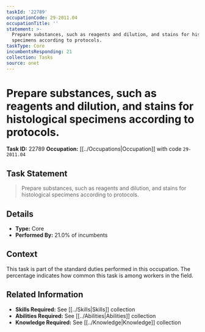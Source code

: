 ```yaml
---
taskId: '22789'
occupationCode: 29-2011.04
occupationTitle: ''
statement: >-
  Prepare substances, such as reagents and dilution, and stains for histological
  specimens according to protocols.
taskType: Core
incumbentsResponding: 21
collection: Tasks
source: onet
---
```

# Prepare substances, such as reagents and dilution, and stains for histological specimens according to protocols.

**Task ID:** 22789
**Occupation:** [[../Occupations|Occupation]] with code `29-2011.04`

## Task Statement

> Prepare substances, such as reagents and dilution, and stains for histological specimens according to protocols.

## Details

- **Type:** Core
- **Performed By:** 21.0% of incumbents

## Context

This task is part of the standard duties performed in this occupation. The percentage indicates how common this task is among workers in the field.

## Related Information

- **Skills Required:** See [[../Skills|Skills]] collection
- **Abilities Required:** See [[../Abilities|Abilities]] collection
- **Knowledge Required:** See [[../Knowledge|Knowledge]] collection

